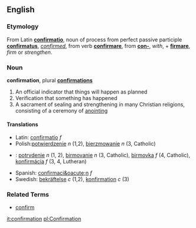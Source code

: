 ==English==

===Etymology===
From Latin '''[[confirmatio]]''', noun of process from perfect passive participle '''[[confirmatus]]''', ''[[confirmed]]'', from verb '''[[confirmare]]''', from '''[[con-]]''', ''with'', + '''[[firmare]]''', ''firm'' or ''strengthen''.

===Noun===
'''confirmation''', plural '''[[confirmations]]'''

# An official indicator that things will happen as planned
# Verification that something has happened
# A sacrament of sealing and strengthening in many Christian religions, consisting of a ceremony of [[anointing]]
<!-- a sacrament IS a ceremony--no need for two definitions -->


====Translations====
*Latin: [[confirmatio]] ''f''
*Polish:[[potwierdzenie]] ''n'' (1,2), [[bierzmowanie]] ''n'' (3, Catholic)
*{{sk}}: [[potrvdenie]] ''n'' (1, 2), [[birmovanie]] ''n'' (3, Catholic), [[birmovka]] ''f'' (4, Catholic), [[konfirmácia]] ''f'' (3, 4, Lutheran)
*Spanish: [[confirmaci&oacute;n]] ''f''
*Swedish: [[bekräftelse]] ''c'' (1,2), [[konfirmation]] ''c'' (3)

===Related Terms===
*[[confirm]]

[[it:confirmation]]
[[pl:Confirmation]]